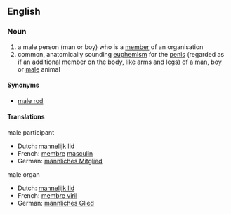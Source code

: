 ==English==

===Noun===
{{en-noun}}

# a male person (man or boy) who is a [[member]] of an organisation
# common, anatomically sounding [[euphemism]] for the [[penis]] (regarded as if an additional member on the body, like arms and legs) of a [[man]], [[boy]] or [[male]] animal

====Synonyms====
* [[male rod]]

====Translations====
male participant
* Dutch: [[mannelijk]] [[lid]] {{n}}
* French: [[membre]] [[masculin]] {{m}}
* German: [[männliches Mitglied]] {{n}}

male organ
* Dutch: [[mannelijk lid]] {{n}}
* French: [[membre viril]] {{m}}
* German: [[männliches Glied]] {{n}}